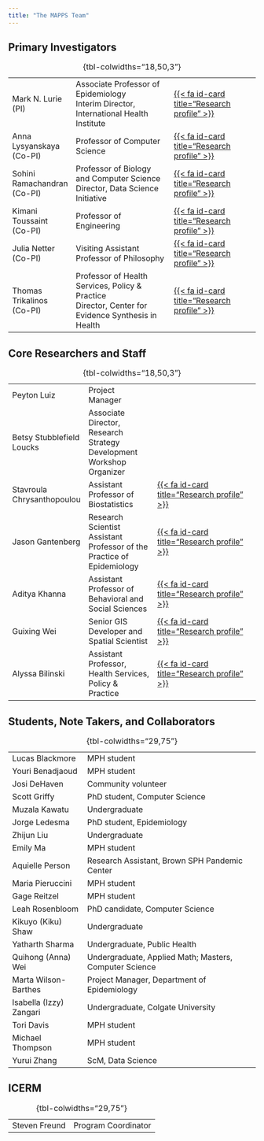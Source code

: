 ```yaml
---
title: "The MAPPS Team"
---
```


## Primary Investigators

::: {width="300px !important"}
|                                    |                                                                                                           |                                                                                        |
|:-----------------------------------|:----------------------------------------------------------------------------------------------------------|:---------------------------------------------------------------------------------------|
| Mark N. Lurie <br /> (PI)          | Associate Professor of Epidemiology <br /> Interim Director, International Health Institute               | [{{< fa id-card title="Research profile" >}}](https://vivo.brown.edu/display/mlurieph) |
| Anna Lysyanskaya <br /> (Co-PI)    | Professor of Computer Science                                                                             | [{{< fa id-card title="Research profile" >}}](https://vivo.brown.edu/display/alysyans) |
| Sohini Ramachandran <br /> (Co-PI) | Professor of Biology and Computer Science <br /> Director, Data Science Initiative                        | [{{< fa id-card title="Research profile" >}}](https://vivo.brown.edu/display/sr33)     |
| Kimani Toussaint <br /> (Co-PI)    | Professor of Engineering                                                                                  | [{{< fa id-card title="Research profile" >}}](https://vivo.brown.edu/display/ktoussai) |
| Julia Netter <br /> (Co-PI)        | Visiting Assistant Professor of Philosophy                                                                | [{{< fa id-card title="Research profile" >}}](http://www.julianetter.de)               |
| Thomas Trikalinos <br /> (Co-PI)   | Professor of Health Services, Policy \& Practice <br /> Director, Center for Evidence Synthesis in Health | [{{< fa id-card title="Research profile" >}}](https://vivo.brown.edu/display/ttrikali) |

: {tbl-colwidths="18,50,3"}
:::

## Core Researchers and Staff 

|                            |                                                                               |                                                                                                                                         |
|:---------------------------|:------------------------------------------------------------------------------|:----------------------------------------------------------------------------------------------------------------------------------------|
| Peyton Luiz                | Project Manager                                                               |                                                                                                                                         |
| Betsy Stubblefield Loucks  | Associate Director, Research Strategy Development <br /> Workshop Organizer   |                                                                                                                                         |
| Stavroula Chrysanthopoulou | Assistant Professor of Biostatistics                                          | [{{< fa id-card title="Research profile" >}}](https://vivo.brown.edu/display/schrysan)                                                  |
| Jason Gantenberg           | Research Scientist <br /> Assistant Professor of the Practice of Epidemiology | [{{< fa id-card title="Research profile" >}}](https://vivo.brown.edu/display/jgantenb)                                                  |
| Aditya Khanna              | Assistant Professor of Behavioral and Social Sciences                         | [{{< fa id-card title="Research profile" >}}](https://vivo.brown.edu/display/akhann16)                                                  |
| Guixing Wei                | Senior GIS Developer and Spatial Scientist                                    | [{{< fa id-card title="Research profile" >}}](https://www.brown.edu/academics/spatial-structures-in-social-sciences/people/guixing-wei) |
| Alyssa Bilinski            | Assistant Professor, Health Services, Policy \& Practice                      | [{{< fa id-card title="Research profile" >}}](https://vivo.brown.edu/display/abilinsk)                                                                                                                                        |

: {tbl-colwidths="18,50,3"}


## Students, Note Takers, and Collaborators

|                         |                                                        |
|:------------------------|:-------------------------------------------------------|
| Lucas Blackmore         | MPH student                                            |
| Youri Benadjaoud        | MPH student                                            |
| Josi DeHaven            | Community volunteer                                    |
| Scott Griffy            | PhD student, Computer Science                          |
| Muzala Kawatu           | Undergraduate                                          |
| Jorge Ledesma           | PhD student, Epidemiology                              |
| Zhijun Liu              | Undergraduate                                          |
| Emily Ma                | MPH student                                            |
| Aquielle Person         | Research Assistant, Brown SPH Pandemic Center          |
| Maria Pieruccini        | MPH student                                            |
| Gage Reitzel            | MPH student                                            |
| Leah Rosenbloom         | PhD candidate, Computer Science                        |
| Kikuyo (Kiku) Shaw      | Undergraduate                                          |
| Yatharth Sharma         | Undergraduate, Public Health                           |
| Quihong (Anna) Wei      | Undergraduate, Applied Math; Masters, Computer Science |
| Marta Wilson-Barthes    | Project Manager, Department of Epidemiology            |
| Isabella (Izzy) Zangari | Undergraduate, Colgate University                      |
| Tori Davis              | MPH student                                            |
| Michael Thompson        | MPH student                                            |
| Yurui Zhang             | ScM, Data Science                                      |

: {tbl-colwidths="29,75"}

## ICERM

|               |                     |
|:--------------|:--------------------|
| Steven Freund | Program Coordinator |

: {tbl-colwidths="29,75"}
